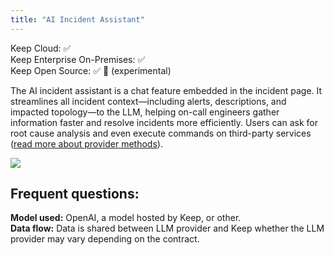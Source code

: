 ```yaml
---
title: "AI Incident Assistant"
---
```


<Tip>
Keep Cloud: ✅ <br/>
Keep Enterprise On-Premises: ✅ <br/>
Keep Open Source: ✅ 🤔 (experimental)
</Tip>

The AI incident assistant is a chat feature embedded in the incident page. It streamlines all incident context—including 
alerts, descriptions, and impacted topology—to the LLM, helping on-call engineers gather information faster and 
resolve incidents more efficiently. Users can ask for root cause analysis and even execute commands on third-party 
services ([read more about provider methods](/providers/provider-methods#via-ai-assistant)).

<Frame>
  <img src="/images/provider-methods-assistant.png" />
</Frame>

## Frequent questions:

**Model used:** OpenAI, a model hosted by Keep, or other.<br/>
**Data flow:** Data is shared between LLM provider and Keep whether the LLM provider may vary depending on the contract.